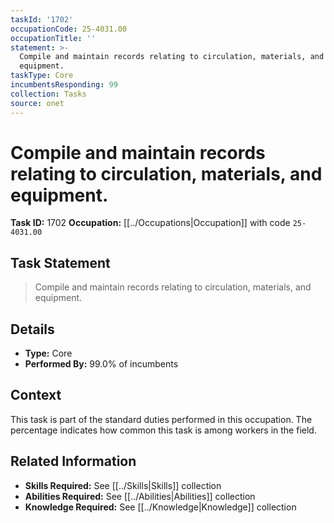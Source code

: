 ```yaml
---
taskId: '1702'
occupationCode: 25-4031.00
occupationTitle: ''
statement: >-
  Compile and maintain records relating to circulation, materials, and
  equipment.
taskType: Core
incumbentsResponding: 99
collection: Tasks
source: onet
---
```

# Compile and maintain records relating to circulation, materials, and equipment.

**Task ID:** 1702
**Occupation:** [[../Occupations|Occupation]] with code `25-4031.00`

## Task Statement

> Compile and maintain records relating to circulation, materials, and equipment.

## Details

- **Type:** Core
- **Performed By:** 99.0% of incumbents

## Context

This task is part of the standard duties performed in this occupation. The percentage indicates how common this task is among workers in the field.

## Related Information

- **Skills Required:** See [[../Skills|Skills]] collection
- **Abilities Required:** See [[../Abilities|Abilities]] collection
- **Knowledge Required:** See [[../Knowledge|Knowledge]] collection

